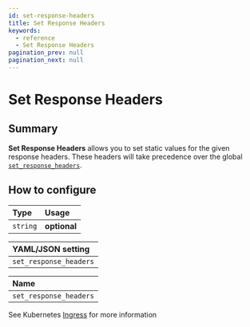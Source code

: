 ```yaml
---
id: set-response-headers
title: Set Response Headers
keywords:
  - reference
  - Set Response Headers
pagination_prev: null
pagination_next: null
---
```



# Set Response Headers

## Summary

**Set Response Headers** allows you to set static values for the given response headers. These headers will take precedence over the global [`set_response_headers`](/docs/reference/set-response-headers).

## How to configure

| **Type** | **Usage**    |
| :------- | :----------- |
| `string` | **optional** |

<Tabs>
<TabItem value="Core" label="Core">

| **YAML**/**JSON** setting |
| :------------------------ |
| `set_response_headers`    |

</TabItem>
<TabItem value="Kubernetes" label="Kubernetes">

| **Name**               |
| :--------------------- |
| `set_response_headers` |

See Kubernetes [Ingress](/docs/deploying/k8s/ingress#annotations) for more information

</TabItem>
</Tabs>
